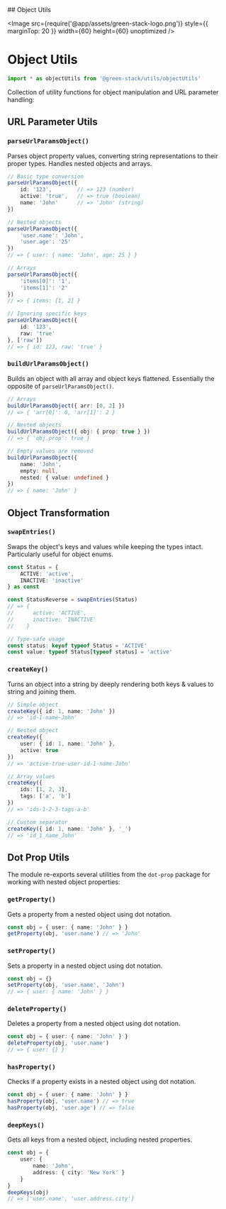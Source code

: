 
<TitleWrapper>
    ## Object Utils
</TitleWrapper>

<Image
    src={require('@app/assets/green-stack-logo.png')}
    style={{ marginTop: 20 }}
    width={60}
    height={60}
    unoptimized
/>

# Object Utils

```typescript copy
import * as objectUtils from '@green-stack/utils/objectUtils'
```

Collection of utility functions for object manipulation and URL parameter handling:

<FileTree>
    <FileTree.Folder name="packages" defaultOpen>
        <FileTree.Folder name="@green-stack-core" defaultOpen>
            <FileTree.Folder name="utils" defaultOpen>
                <FileTree.File name="objectUtils.ts" />
            </FileTree.Folder>
        </FileTree.Folder>
    </FileTree.Folder>
</FileTree>

<div className="h-8" />

## URL Parameter Utils

### `parseUrlParamsObject()`

Parses object property values, converting string representations to their proper types. Handles nested objects and arrays.

```typescript
// Basic type conversion
parseUrlParamsObject({
    id: '123',        // => 123 (number)
    active: 'true',   // => true (boolean)
    name: 'John'      // => 'John' (string)
})

// Nested objects
parseUrlParamsObject({
    'user.name': 'John',
    'user.age': '25'
})
// => { user: { name: 'John', age: 25 } }

// Arrays
parseUrlParamsObject({
    'items[0]': '1',
    'items[1]': '2'
})
// => { items: [1, 2] }

// Ignoring specific keys
parseUrlParamsObject({
    id: '123',
    raw: 'true'
}, ['raw'])
// => { id: 123, raw: 'true' }
```

### `buildUrlParamsObject()`

Builds an object with all array and object keys flattened. Essentially the opposite of `parseUrlParamsObject()`.

```typescript
// Arrays
buildUrlParamsObject({ arr: [0, 2] })
// => { 'arr[0]': 0, 'arr[1]': 2 }

// Nested objects
buildUrlParamsObject({ obj: { prop: true } })
// => { 'obj.prop': true }

// Empty values are removed
buildUrlParamsObject({ 
    name: 'John',
    empty: null,
    nested: { value: undefined }
})
// => { name: 'John' }
```

<div className="h-8" />

## Object Transformation

### `swapEntries()`

Swaps the object's keys and values while keeping the types intact. Particularly useful for object enums.

```typescript
const Status = {
    ACTIVE: 'active',
    INACTIVE: 'inactive'
} as const

const StatusReverse = swapEntries(Status)
// => { 
//      active: 'ACTIVE',
//      inactive: 'INACTIVE'
//    }

// Type-safe usage
const status: keyof typeof Status = 'ACTIVE'
const value: typeof Status[typeof status] = 'active'
```

### `createKey()`

Turns an object into a string by deeply rendering both keys & values to string and joining them.

```typescript
// Simple object
createKey({ id: 1, name: 'John' })
// => 'id-1-name-John'

// Nested object
createKey({ 
    user: { id: 1, name: 'John' },
    active: true
})
// => 'active-true-user-id-1-name-John'

// Array values
createKey({ 
    ids: [1, 2, 3],
    tags: ['a', 'b']
})
// => 'ids-1-2-3-tags-a-b'

// Custom separator
createKey({ id: 1, name: 'John' }, '_')
// => 'id_1_name_John'
```

<div className="h-8" />

## Dot Prop Utils

The module re-exports several utilities from the `dot-prop` package for working with nested object properties:

### `getProperty()`

Gets a property from a nested object using dot notation.

```typescript
const obj = { user: { name: 'John' } }
getProperty(obj, 'user.name') // => 'John'
```

### `setProperty()`

Sets a property in a nested object using dot notation.

```typescript
const obj = {}
setProperty(obj, 'user.name', 'John')
// => { user: { name: 'John' } }
```

### `deleteProperty()`

Deletes a property from a nested object using dot notation.

```typescript
const obj = { user: { name: 'John' } }
deleteProperty(obj, 'user.name')
// => { user: {} }
```

### `hasProperty()`

Checks if a property exists in a nested object using dot notation.

```typescript
const obj = { user: { name: 'John' } }
hasProperty(obj, 'user.name') // => true
hasProperty(obj, 'user.age') // => false
```

### `deepKeys()`

Gets all keys from a nested object, including nested properties.

```typescript
const obj = { 
    user: { 
        name: 'John',
        address: { city: 'New York' }
    }
}
deepKeys(obj)
// => ['user.name', 'user.address.city']
``` 